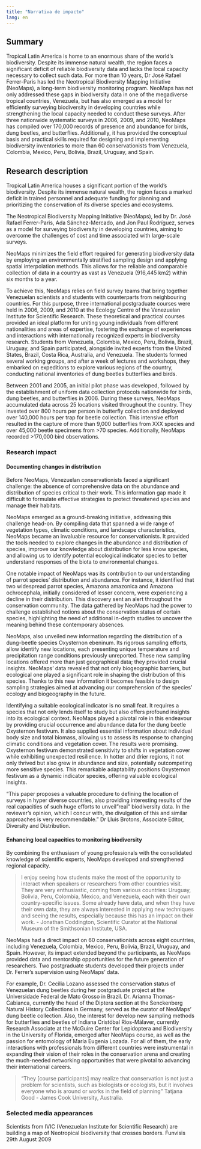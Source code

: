 ```yaml
---
title: "Narrativa de impacto"
lang: en
---
```


## Summary 

Tropical Latin America is home to an enormous share of the world's biodiversity. Despite its immense natural wealth, the region faces a significant deficit of reliable biodiversity data and lacks the local capacity necessary to collect such data. For more than 10 years, Dr José Rafael Ferrer-Paris has led the Neotropical Biodiversity Mapping Initiative (NeoMaps), a long-term biodiversity monitoring program. NeoMaps has not only addressed these gaps in biodiversity data in one of the megadiverse tropical countries, Venezuela, but has also emerged as a model for efficiently surveying biodiversity in developing countries while strengthening the local capacity needed to conduct these surveys. After three nationwide systematic surveys in 2006, 2009, and 2010, NeoMaps has compiled over 170,000 records of presence and abundance for birds, dung beetles, and butterflies. Additionally, it has provided the conceptual basis and practical skills required for designing and implementing biodiversity inventories to more than 60 conservationists from Venezuela, Colombia, Mexico, Peru, Bolivia, Brazil, Uruguay, and Spain. 

## Research description 

Tropical Latin America houses a significant portion of the world's biodiversity. Despite its immense natural wealth, the region faces a marked deficit in trained personnel and adequate funding for planning and prioritizing the conservation of its diverse species and ecosystems. 

The Neotropical Biodiversity Mapping Initiative (NeoMaps), led by Dr. José Rafael Ferrer-Paris, Ada Sánchez-Mercado, and Jon Paul Rodríguez, serves as a model for surveying biodiversity in developing countries, aiming to overcome the challenges of cost and time associated with large-scale surveys. 

NeoMaps minimizes the field effort required for generating biodiversity data by employing an environmentally stratified sampling design and applying spatial interpolation methods. This allows for the reliable and comparable collection of data in a country as vast as Venezuela (916,445 km2) within six months to a year. 

To achieve this, NeoMaps relies on field survey teams that bring together Venezuelan scientists and students with counterparts from neighbouring countries. For this purpose, three international postgraduate courses were held in 2006, 2009, and 2010 at the Ecology Centre of the Venezuelan Institute for Scientific Research. These theoretical and practical courses provided an ideal platform for uniting young individuals from different nationalities and areas of expertise, fostering the exchange of experiences and interactions with internationally recognized experts in biodiversity research. Students from Venezuela, Colombia, Mexico, Peru, Bolivia, Brazil, Uruguay, and Spain participated, alongside invited experts from the United States, Brazil, Costa Rica, Australia, and Venezuela. The students formed several working groups, and after a week of lectures and workshops, they embarked on expeditions to explore various regions of the country, conducting national inventories of dung beetles butterflies and birds. 

Between 2001 and 2005, an initial pilot phase was developed, followed by the establishment of uniform data collection protocols nationwide for birds, dung beetles, and butterflies in 2006. During these surveys, NeoMaps accumulated data across 25 locations visited throughout the country. They invested over 800 hours per person in butterfly collection and deployed over 140,000 hours per trap for beetle collection. This intensive effort resulted in the capture of more than 9,000 butterflies from XXX species and over 45,000 beetle specimens from >70 species. Additionally, NeoMaps recorded >170,000 bird observations. 


 

### Research impact 

#### Documenting changes in distribution 

Before NeoMaps, Venezuelan conservationists faced a significant challenge: the absence of comprehensive data on the abundance and distribution of species critical to their work. This information gap made it difficult to formulate effective strategies to protect threatened species and manage their habitats. 

NeoMaps emerged as a ground-breaking initiative, addressing this challenge head-on. By compiling data that spanned a wide range of vegetation types, climatic conditions, and landscape characteristics, NeoMaps became an invaluable resource for conservationists. It provided the tools needed to explore changes in the abundance and distribution of species, improve our knowledge about distribution for less know species, and allowing us to identify potential ecological indicator species to better understand responses of the biota to environmental changes. 

One notable impact of NeoMaps was its contribution to our understanding of parrot species' distribution and abundance. For instance, it identified that two widespread parrot species, Amazona amazonica and Amazona ochrocephala, initially considered of lesser concern, were experiencing a decline in their distribution. This discovery sent an alert throughout the conservation community. The data gathered by NeoMaps had the power to challenge established notions about the conservation status of certain species, highlighting the need of additional in-depth studies to uncover the meaning behind these contemporary absences. 

NeoMaps, also unveiled new information regarding the distribution of a dung-beetle species Oxysternon ebeninum. Its rigorous sampling efforts, allow identify new locations, each presenting unique temperature and precipitation range conditions previously unreported. These new sampling locations offered more than just geographical data; they provided crucial insights. NeoMaps' data revealed that not only biogeographic barriers, but ecological one played a significant role in shaping the distribution of this species. Thanks to this new information it becomes feasible to design sampling strategies aimed at advancing our comprehension of the species' ecology and biogeography in the future. 

Identifying a suitable ecological indicator is no small feat. It requires a species that not only lends itself to study but also offers profound insights into its ecological context. NeoMaps played a pivotal role in this endeavour by providing crucial occurrence and abundance data for the dung beetle Oxysternon festivum. It also supplied essential information about individual body size and total biomass, allowing us to assess its response to changing climatic conditions and vegetation cover. The results were promising. Oxysternon festivum demonstrated sensitivity to shifts in vegetation cover while exhibiting unexpected resilience. In hotter and drier regions, it not only thrived but also grew in abundance and size, potentially outcompeting more sensitive species. This remarkable adaptability positions Oxysternon festivum as a dynamic indicator species, offering valuable ecological insights. 

“This paper proposes a valuable procedure to defining the location of surveys in hyper diverse countries, also providing interesting results of the real capacities of such huge efforts to unveil "real" biodiversity data. In the reviewer’s opinion, which I concur with, the divulgation of this and similar approaches is very recommendable.” Dr Lluis Brotons, Associate Editor, Diversity and Distribution. 

#### Enhancing local capacities to monitoring biodiversity 

By combining the enthusiasm of young professionals with the consolidated knowledge of scientific experts, NeoMaps developed and strengthened regional capacity. 


> I enjoy seeing how students make the most of the opportunity to interact when speakers or researchers from other countries visit. They are very enthusiastic, coming from various countries: Uruguay, Bolivia, Peru, Colombia, Mexico, and Venezuela, each with their own country-specific issues. Some already have data, and when they have their own data, they are always interested in applying new techniques and seeing the results, especially because this has an impact on their work.
- Jonathan Coddington, Scientific Curator at the National Museum of the Smithsonian Institute, USA. 

 
NeoMaps had a direct impact on 60 conservationists across eight countries, including Venezuela, Colombia, Mexico, Peru, Bolivia, Brazil, Uruguay, and Spain. However, its impact extended beyond the participants, as NeoMaps provided data and mentorship opportunities for the future generation of researchers. Two postgraduate students developed their projects under Dr. Ferrer's supervision using NeoMaps' data. 

 For example, Dr. Cecilia Lozano assessed the conservation status of Venezuelan dung beetles during her postgraduate project at the Universidade Federal de Mato Grosso in Brazil. Dr. Arianna Thomas-Cabianca, currently the head of the Diptera section at the Senckenberg Natural History Collections in Germany, served as the curator of NeoMaps' dung beetle collection. Also, the interest for develop new sampling methods for butterflies and beetles of  Indiana Cristóbal Ríos-Málaver, currently Research Associate at the McGuire Center for Lepidoptera and Biodiversity in the University of Florida, emerged after NeoMaps course, as well as the passion for entomology of María Eugenia Lozada. For all of them, the early interactions with professionals from different countries were instrumental in expanding their vision of their roles in the conservation arena and creating the much-needed networking opportunities that were pivotal to advancing their international careers. 

> "They [course participants] may realize that conservation is not just a problem for scientists, such as biologists or ecologists, but it involves everyone who is around or works in the field of planning" Tatjana Good - James Cook University, Australia. 


### Selected media appearances 

 Scientists from IVIC (Venezuelan Institute for Scientific Research) are building a map of Neotropical biodiversity that crosses borders. Funvisis 29th August 2009  


